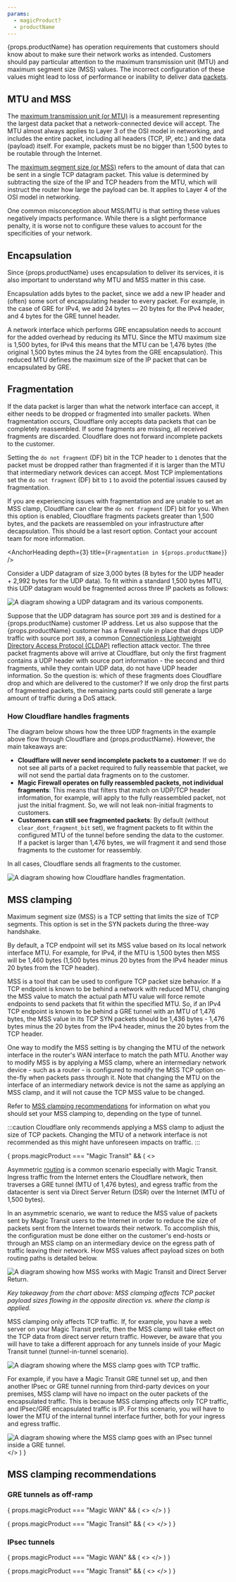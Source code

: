 ```yaml
---
params:
  - magicProduct?
  - productName
---
```



{props.productName} has operation requirements that customers should know about to make sure their network works as intended. Customers should pay particular attention to the maximum transmission unit (MTU) and maximum segment size (MSS) values. The incorrect configuration of these values might lead to loss of performance or inability to deliver data [packets](https://www.cloudflare.com/learning/network-layer/what-is-a-packet/).

## MTU and MSS

The [maximum transmission unit (or MTU)](https://www.cloudflare.com/learning/network-layer/what-is-mtu/) is a measurement representing the largest data packet that a network-connected device will accept. The MTU almost always applies to Layer 3 of the OSI model in networking, and includes the entire packet, including all headers (TCP, IP, etc.) and the data (payload) itself. For example, packets must be no bigger than 1,500 bytes to be routable through the Internet.

The [maximum segment size (or MSS)](https://www.cloudflare.com/learning/network-layer/what-is-mss/) refers to the amount of data that can be sent in a single TCP datagram packet. This value is determined by subtracting the size of the IP and TCP headers from the MTU, which will instruct the router how large the payload can be. It applies to Layer 4 of the OSI model in networking.

One common misconception about MSS/MTU is that setting these values negatively impacts performance. While there is a slight performance penalty, it is worse not to configure these values to account for the specificities of your network.

## Encapsulation

Since {props.productName} uses encapsulation to deliver its services, it is also important to understand why MTU and MSS matter in this case.

Encapsulation adds bytes to the packet, since we add a new IP header and (often) some sort of encapsulating header to every packet. For example, in the case of GRE for IPv4, we add 24 bytes — 20 bytes for the IPv4 header, and 4 bytes for the GRE tunnel header.

A network interface which performs GRE encapsulation needs to account for the added overhead by reducing its MTU. Since the MTU maximum size is 1,500 bytes, for IPv4 this means that the MTU can be 1,476 bytes (the original 1,500 bytes minus the 24 bytes from the GRE encapsulation). This reduced MTU defines the maximum size of the IP packet that can be encapsulated by GRE.

## Fragmentation

If the data packet is larger than what the network interface can accept, it either needs to be dropped or fragmented into smaller packets. When fragmentation occurs, Cloudflare only accepts data packets that can be completely reassembled. If some fragments are missing, all received fragments are discarded. Cloudflare does not forward incomplete packets to the customer.

Setting the `do not fragment` (DF) bit in the TCP header to `1` denotes that the packet must be dropped rather than fragmented if it is larger than the MTU that intermediary network devices can accept. Most TCP implementations set the `do not fragment` (DF) bit to `1` to avoid the potential issues caused by fragmentation.

If you are experiencing issues with fragmentation and are unable to set an MSS clamp, Cloudflare can clear the `do not fragment` (DF) bit for you. When this option is enabled, Cloudflare fragments packets greater than 1,500 bytes, and the packets are reassembled on your infrastructure after decapsulation. This should be a last resort option. Contact your account team for more information.

<AnchorHeading depth={3} title={`Fragmentation in ${props.productName}`} />

Consider a UDP datagram of size 3,000 bytes (8 bytes for the UDP header + 2,992 bytes for the UDP data). To fit within a standard 1,500 bytes MTU, this UDP datagram would be fragmented across three IP packets as follows:

![A diagram showing a UDP datagram and its various components.](~/assets/images/magic-transit/mtu-mss/udp-datagram.png)

Suppose that the UDP datagram has source port `389` and is destined for a {props.productName} customer IP address. Let us also suppose that the {props.productName} customer has a firewall rule in place that drops UDP traffic with source port `389`, a common [Connectionless Lightweight Directory Access Protocol (CLDAP)](https://blog.cloudflare.com/reflections-on-reflections) reflection attack vector. The three packet fragments above will arrive at Cloudflare, but only the first fragment contains a UDP header with source port information - the second and third fragments, while they contain UDP data, do not have UDP header information. So the question is: which of these fragments does Cloudflare drop and which are delivered to the customer? If we only drop the first parts of fragmented packets, the remaining parts could still generate a large amount of traffic during a DoS attack.

### How Cloudflare handles fragments

The diagram below shows how the three UDP fragments in the example above flow through Cloudflare and {props.productName}. However, the main takeaways are:

- **Cloudflare will never send incomplete packets to a customer**: If we do not see all parts of a packet required to fully reassemble that packet, we will not send the partial data fragments on to the customer.
- **Magic Firewall operates on fully reassembled packets, not individual fragments**: This means that filters that match on UDP/TCP header information, for example, will apply to the fully reassembled packet, not just the initial fragment. So, we will not leak non-initial fragments to customers.
- **Customers can still see fragmented packets**: By default (without `clear_dont_fragment_bit` set), we fragment packets to fit within the configured MTU of the tunnel before sending the data to the customer. If a packet is larger than 1,476 bytes, we will fragment it and send those fragments to the customer for reassembly.

In all cases, Cloudflare sends all fragments to the customer.

![A diagram showing how Cloudflare handles fragmentation.](~/assets/images/magic-transit/mtu-mss/fragmentation.png)

## MSS clamping

Maximum segment size (MSS) is a TCP setting that limits the size of TCP segments. This option is set in the SYN packets during the three-way handshake.

By default, a TCP endpoint will set its MSS value based on its local network interface MTU. For example, for IPv4, if the MTU is 1,500 bytes then MSS will be 1,460 bytes (1,500 bytes minus 20 bytes from the IPv4 header minus 20 bytes from the TCP header).

MSS is a tool that can be used to configure TCP packet size behavior. If a TCP endpoint is known to be behind a network with reduced MTU, changing the MSS value to match the actual path MTU value will force remote endpoints to send packets that fit within the specified MTU. So, if an IPv4 TCP endpoint is known to be behind a GRE tunnel with an MTU of 1,476 bytes, the MSS value in its TCP SYN packets should be 1,436 bytes - 1,476 bytes minus the 20 bytes from the IPv4 header, minus the 20 bytes from the TCP header.

One way to modify the MSS setting is by changing the MTU of the network interface in the router's WAN interface to match the path MTU. Another way to modify MSS is by applying a MSS clamp, where an intermediary network device - such as a router - is configured to modify the MSS TCP option on-the-fly when packets pass through it. Note that changing the MTU on the interface of an intermediary network device is not the same as applying an MSS clamp, and it will not cause the TCP MSS value to be changed.

Refer to [MSS clamping recommendations](#mss-clamping-recommendations) for information on what you should set your MSS clamping to, depending on the type of tunnel.

:::caution
Cloudflare only recommends applying a MSS clamp to adjust the size of TCP packets. Changing the MTU of a network interface is not recommended as this might have unforeseen impacts on traffic.
:::

{ props.magicProduct === "Magic Transit" && (
  <>
    <AnchorHeading title="MSS with Magic Transit and Direct Server Return" depth={2} />
		<p>Asymmetric <a href="https://www.cloudflare.com/learning/network-layer/what-is-routing/" target="_blank" rel="noopener noreferrer">routing</a> is a common scenario especially with Magic Transit. Ingress traffic from the Internet enters the Cloudflare network, then traverses a GRE tunnel (MTU of 1,476 bytes), and egress traffic from the datacenter is sent via Direct Server Return (DSR) over the Internet (MTU of 1,500 bytes).</p>
		<p>In an asymmetric scenario, we want to reduce the MSS value of packets sent by Magic Transit users to the Internet in order to reduce the size of packets sent from the Internet towards their network. To accomplish this, the configuration must be done either on the customer's end-hosts or through an MSS clamp on an intermediary device on the egress path of traffic leaving their network. How MSS values affect payload sizes on both routing paths is detailed below.</p>
		<Image src={dsr} alt="A diagram showing how MSS works with Magic Transit and Direct Server Return." />
		<p><em>Key takeaway from the chart above: MSS clamping affects TCP packet payload sizes flowing in the opposite direction vs. where the clamp is applied.</em></p>
		<AnchorHeading title="Tunnel-in-tunnel scenario with Magic Transit" depth={2} />
		<p>MSS clamping only affects TCP traffic. If, for example, you have a web server on your Magic Transit prefix, then the MSS clamp will take effect on the TCP data from direct server return traffic. However, be aware that you will have to take a different approach for any tunnels inside of your Magic Transit tunnel (tunnel-in-tunnel scenario).</p>
		<Image src={tunnel} alt="A diagram showing where the MSS clamp goes with TCP traffic." />
		<p>For example, if you have a Magic Transit GRE tunnel set up, and then another IPsec or GRE tunnel running from third-party devices on your premises, MSS clamp will have no impact on the outer packets of the encapsulated traffic. This is because MSS clamping affects only TCP traffic, and IPsec/GRE encapsulated traffic is IP. For this scenario, you will have to lower the MTU of the internal tunnel interface further, both for your ingress and egress traffic.</p>
		<Image src={mss_ipsec} alt="A diagram showing where the MSS clamp goes with an IPsec tunnel inside a GRE tunnel." />
  </>
  )
}

## MSS clamping recommendations

### GRE tunnels as off-ramp

{ props.magicProduct === "Magic WAN" && (
  <>
    <Render file="mtu-mss/mss-clamping-gre" product="magic-wan"/>
  </>
  )
}

{ props.magicProduct === "Magic Transit" && (
  <>
    <Render file="mtu-mss/mss-clamping-gre" />
  </>
  )
}

### IPsec tunnels

{ props.magicProduct === "Magic WAN" && (
  <>
    <Render file="mtu-mss/mss-clamping-ipsec" product="magic-wan" />
  </>
  )
}

{ props.magicProduct === "Magic Transit" && (
  <>
    <Render file="mtu-mss/mss-clamping-ipsec" />
  </>
  )
}
